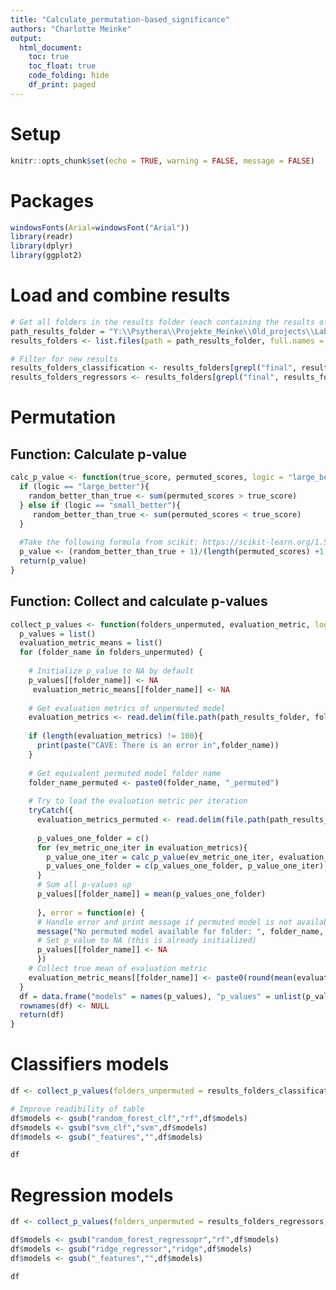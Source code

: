 ```yaml
---
title: "Calculate_permutation-based_significance"
authors: "Charlotte Meinke"
output:
  html_document:
    toc: true
    toc_float: true
    code_folding: hide
    df_print: paged
---
```

# Setup
```r
knitr::opts_chunk$set(echo = TRUE, warning = FALSE, message = FALSE)
```

# Packages
```r
windowsFonts(Arial=windowsFont("Arial"))
library(readr)
library(dplyr)
library(ggplot2)
```


# Load and combine results
```r
# Get all folders in the results folder (each containing the results of another model)
path_results_folder = "Y:\\Psythera\\Projekte_Meinke\\Old_projects\\Labrotation_Rebecca\\2_Machine_learning\\Results\\RT_trimmed_RT_wrong_removed_outliers-removed\\Response_FSQ_50"
results_folders <- list.files(path = path_results_folder, full.names = FALSE)

# Filter for new results
results_folders_classification <- results_folders[grepl("final", results_folders)& grepl("clf", results_folders) & !grepl("permuted", results_folders)]
results_folders_regressors <- results_folders[grepl("final", results_folders)& grepl("regressor", results_folders) & !grepl("permuted", results_folders)]
```

# Permutation

## Function: Calculate p-value
```r
calc_p_value <- function(true_score, permuted_scores, logic = "large_better"){
  if (logic == "large_better"){
    random_better_than_true <- sum(permuted_scores > true_score)
  } else if (logic == "small_better"){
     random_better_than_true <- sum(permuted_scores < true_score)
  }
  
  #Take the following formula from scikit: https://scikit-learn.org/1.5/modules/generated/sklearn.model_selection.permutation_test_score.html#sklearn.model_selection.permutation_test_score
  p_value <- (random_better_than_true + 1)/(length(permuted_scores) +1 )
  return(p_value)
}
```

## Function: Collect and calculate p-values
```r
collect_p_values <- function(folders_unpermuted, evaluation_metric, logic = "large_better"){
  p_values = list()
  evaluation_metric_means = list()
  for (folder_name in folders_unpermuted) {
    
    # Initialize p_value to NA by default
    p_values[[folder_name]] <- NA
     evaluation_metric_means[[folder_name]] <- NA
    
    # Get evaluation metrics of unpermuted model
    evaluation_metrics <- read.delim(file.path(path_results_folder, folder_name, "performance_across_iters.txt"))[[evaluation_metric]]
    
    if (length(evaluation_metrics) != 100){
      print(paste("CAVE: There is an error in",folder_name))
    }
    
    # Get equivalent permuted model folder name
    folder_name_permuted <- paste0(folder_name, "_permuted")
    
    # Try to load the evaluation metric per iteration
    tryCatch({
      evaluation_metrics_permuted <- read.delim(file.path(path_results_folder, folder_name_permuted, "performance_across_iters.txt"))[[evaluation_metric]]
      
      p_values_one_folder = c()
      for (ev_metric_one_iter in evaluation_metrics){
        p_value_one_iter = calc_p_value(ev_metric_one_iter, evaluation_metrics_permuted, logic = logic)
        p_values_one_folder = c(p_values_one_folder, p_value_one_iter)
      }
      # Sum all p-values up
      p_values[[folder_name]] = mean(p_values_one_folder)
      
      }, error = function(e) {
      # Handle error and print message if permuted model is not available
      message("No permuted model available for folder: ", folder_name, " | Error: ", e$message)
      # Set p_value to NA (this is already initialized)
      p_values[[folder_name]] <- NA
      })
    # Collect true mean of evaluation metric
    evaluation_metric_means[[folder_name]] <- paste0(round(mean(evaluation_metrics),2), "(",round(sd(evaluation_metrics),2),")")
  }
  df = data.frame("models" = names(p_values), "p_values" = unlist(p_values), evaluation_metrics_means = unlist(evaluation_metric_means))
  rownames(df) <- NULL
  return(df)
}
```

# Classifiers models
```r
df <- collect_p_values(folders_unpermuted = results_folders_classification, evaluation_metric = "balanced_accuracy")

# Improve readibility of table
df$models <- gsub("random_forest_clf","rf",df$models)
df$models <- gsub("svm_clf","svm",df$models)
df$models <- gsub("_features","",df$models)

df
```
# Regression models
```r
df <- collect_p_values(folders_unpermuted = results_folders_regressors, evaluation_metric = "MSE", logic = "small_better")

df$models <- gsub("random_forest_regressopr","rf",df$models)
df$models <- gsub("ridge_regressor","ridge",df$models)
df$models <- gsub("_features","",df$models)

df
```